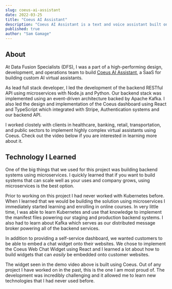 ```yaml
---
slug: coeus-ai-assistant
date: 2022-03-25
title: "Coeus AI Assistant"
description: "Coeus AI Assistant is a text and voice assistant built on top of assistants like IBM's Watson Assistant that can be integrated into complex business environments."
published: true
author: "Sam Gamage"
---
```



<YouTube videoId="zdEgCzlBar0" />

## About

At Data Fusion Specialists (DFS), I was a part of a high-performing design, development, and operations team to build <a href="https://coeus.chat" target="_blank">Coeus AI Assistant</a>, a SaaS for building custom AI virtual assistants.

As lead full stack developer, I led the development of the backend RESTful API using microservices with Node.js and Python. Our backend stack was implemented using an event-driven architecture backed by Apache Kafka. I also led the design and implementation of the Coeus dashboard using React and TypeScript which integrated with
Stripe, Authentication systems and our backend API.

I worked clostely with clients in healthcare, banking, retail, transportation, and public sectors to implement highly complex virtual assistants using Coeus. Check out the video below if you are interested in learning more about it.

<YouTube videoId="2mULUdgU_Uk" />

## Technology I Learned

One of the big things that we used for this project was building backend systems using microservices. I quickly learned that if you want to build systems that can scale well as your uses and company grows, using microservices is the best option.

Prior to working on this project I had never worked with Kubernetes before. When I learned that we would be building the solution using microservices I immediately started learning and enrolling in online courses. In very little time, I was able to learn Kubernetes and use that knowledge to implement the manifest files powering our staging and production backend systems. I also had to learn about Kafka which serves as our distributed message broker powering all of the backend services.

In addition to providing a self-service dashboard, we wanted customers to be able to embed a chat widget onto their websites. We chose to implement the Coeus Web Chat Widget using React and I learned a lot about how to build widgets that can _easily_ be embedded onto customer websites.

The widget seen in the demo video above is built using Coeus. Out of any project I have worked on in the past, this is the one I am most proud of. The development was incredibly challenging and it allowed me to learn new technologies that I had never used before.
